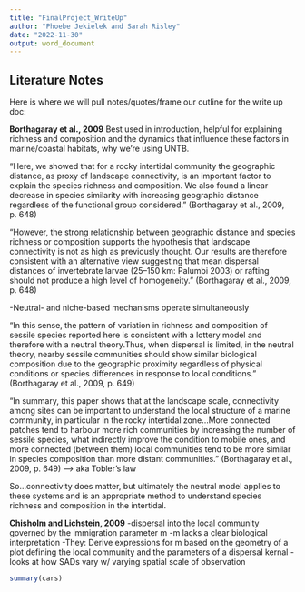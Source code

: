 ```yaml
---
title: "FinalProject_WriteUp"
author: "Phoebe Jekielek and Sarah Risley"
date: "2022-11-30"
output: word_document
---
```


## Literature Notes

Here is where we will pull notes/quotes/frame our outline for the write up doc:


**Borthagaray et al., 2009** 
Best used in introduction, helpful for explaining richness and composition and the dynamics that influence these factors in marine/coastal habitats, why we're using UNTB.

"Here, we showed that for a rocky intertidal community the geographic distance, as proxy of landscape connectivity, is an important factor to explain the species richness and composition. We also found a linear decrease in species similarity with increasing geographic distance regardless of the functional group considered." (Borthagaray et al., 2009, p. 648)

"However, the strong relationship between geographic distance and species richness or composition supports the hypothesis that landscape connectivity is not as high as previously thought. Our results are therefore consistent with an alternative view suggesting that mean dispersal
distances of invertebrate larvae (25–150 km: Palumbi 2003) or rafting should not produce a high level of homogeneity." (Borthagaray et al., 2009, p. 648)

-Neutral- and niche-based mechanisms operate simultaneously

"In this sense, the pattern of variation in richness and composition of sessile species reported here is consistent with a lottery model and therefore with a neutral theory.Thus, when
dispersal is limited, in the neutral theory, nearby sessile communities should show similar biological composition due to the geographic proximity regardless of physical conditions or species differences in response to local conditions." (Borthagaray et al., 2009, p. 649)

"In summary, this paper shows that at the landscape scale, connectivity among sites can be important to understand the local structure of a marine community, in particular in the rocky intertidal zone...More connected patches tend to harbour more rich communities by increasing the
number of sessile species, what indirectly improve the condition to mobile ones, and more connected (between them) local communities tend to be more similar in species composition than more distant communities." (Borthagaray et al., 2009, p. 649) --> aka Tobler's law 

So...connectivity does matter, but ultimately the neutral model applies to these systems and is an appropriate method to understand species richness and composition in the intertidal. 

**Chisholm and Lichstein, 2009**
-dispersal into the local community governed by the immigration parameter m
-m lacks a clear biological interpretation
-They: Derive expressions for m based on the geometry of a plot defining the local community and the parameters of a dispersal kernal 
-looks at how SADs vary w/ varying spatial scale of observation 





















```r
summary(cars)
```

